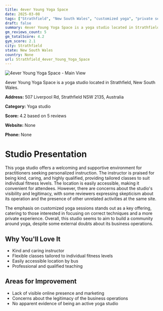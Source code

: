 ```yaml
---
title: 4ever Young Yoga Space
date: 2025-03-08
tags: ["Strathfield", "New South Wales", "customized yoga", "private sessions", "accessible", "personalized instruction", "Strathfield"]  
draft: false
summary: 4ever Young Yoga Space is a yoga studio located in Strathfield, New South Wales.
gm_reviews_count: 5
gm_totalScore: 4.2
gym_score: 2.1
city: Strathfield
state: New South Wales
country: None
url: Strathfield_4ever_Young_Yoga_Space
---
```


<div className="aspect-[16/9] relative my-8">
  <img 
    src="https://streetviewpixels-pa.googleapis.com/v1/thumbnail?panoid=VTqsrpkvlp_ZQYjnf7-wGQ&cb_client=search.gws-prod.gps&w=408&h=240&yaw=24.679333&pitch=0&thumbfov=100"
    alt="4ever Young Yoga Space - Main View"
    className="object-cover absolute inset-0 w-full h-full rounded-lg"
  />
</div>

4ever Young Yoga Space is a yoga studio located in Strathfield, New South Wales.

**Address:** 507 Liverpool Rd, Strathfield NSW 2135, Australia

**Category:** Yoga studio

**Score:** 4.2 based on 5 reviews

**Website:** None

**Phone:** None

# Studio Presentation

This yoga studio offers a welcoming and supportive environment for practitioners seeking personalized instruction. The instructor is praised for being kind, caring, and highly qualified, providing tailored classes to suit individual fitness levels. The location is easily accessible, making it convenient for attendees. However, there are concerns about the studio's visibility and legitimacy, with some reviewers expressing skepticism about its operation and the presence of other unrelated activities at the same site.

The emphasis on customized yoga sessions stands out as a key offering, catering to those interested in focusing on correct techniques and a more private experience. Overall, this studio seems to aim to build a community around yoga, despite some external doubts about its business operations.

## Why You'll Love It

- Kind and caring instructor
- Flexible classes tailored to individual fitness levels
- Easily accessible location by bus
- Professional and qualified teaching

## Areas for Improvement

- Lack of visible online presence and marketing
- Concerns about the legitimacy of the business operations
- No apparent evidence of being an active yoga studio

<div className="grid grid-cols-1 xl:grid-cols-2 gap-4 my-8">

</div>